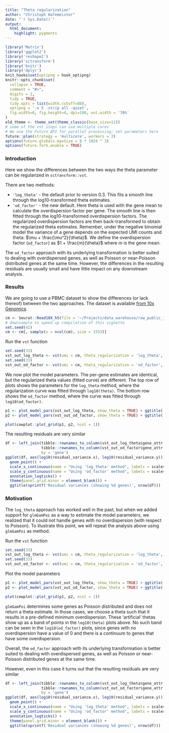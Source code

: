 ```yaml
---
title: "Theta regularization"
author: "Christoph Hafemeister"
date: "`r Sys.Date()`"
output: 
  html_document:
    highlight: pygments
---
```


```r
library('Matrix')
library('ggplot2')
library('reshape2')
library('sctransform')
library('knitr')
library('dplyr')
knit_hooks$set(optipng = hook_optipng)
knitr::opts_chunk$set(
  collapse = TRUE,
  comment = "#>",
  digits = 2,
  tidy = TRUE,
  tidy.opts = list(width.cutoff=80),
  optipng = '-o 5 -strip all -quiet',
  fig.width=6, fig.height=4, dpi=100, out.width = '70%'
)
old_theme <- theme_set(theme_classic(base_size=11))
# some of the vst steps can use multiple cores
# We use the Future API for parallel processing; set parameters here
future::plan(strategy = 'multicore', workers = 3)
options(future.globals.maxSize = 8 * 1024 ^ 3)
options(future.fork.enable = TRUE)
```

### Introduction

Here we show the differences between the two ways the theta parameter can be regularized in `sctransform::vst`. 

There are two methods:

* `'log_theta'` - the default prior to version 0.3. This fits a smooth line through the log10-transformed theta estimates.
* `'od_factor'` - the new default. Here theta is used with the gene mean to calculate the overdispersion factor per gene. The smooth line is then fitted through the log10-transformed overdispersion factors. The regularized overdispersion factors are then back-transformed to obtain the regularized theta estimates. Remember, under the negative binomial model the variance of a gene depends on the expected UMI counts and theta: $\mu + \frac{\mu^2}{\theta}$. We define the overdispersion factor (`od_factor`) as $1 + \frac{m}{\theta}$ where $m$ is the gene mean.

The `od_factor` approach with its underlying transformation is better suited to dealing with overdispersed genes, as well as Poisson or near-Poisson distributed genes at the same time.
However, the differences in the resulting residuals are usually small and have little impact on any downstream analysis.

### Results

We are going to use a PBMC dataset to show the differences (or lack thereof) between the two approaches. The dataset is available [from 10x Genomics](https://support.10xgenomics.com/single-cell-gene-expression/datasets/3.0.0/pbmc_10k_v3).

```r
cm <- Seurat::Read10X_h5(file = '~/Projects/data_warehouse/raw_public_10x/pbmc_10k_v3_filtered_feature_bc_matrix.h5')
# downsample to speed up compilation of this vignette
set.seed(42)
cm <- cm[, sample(x = ncol(cm), size = 3333)]
```

Run the `vst` function

```r
set.seed(33)
vst_out_log_theta <- vst(umi = cm, theta_regularization = 'log_theta', verbosity = 0)
set.seed(33)
vst_out_od_factor <- vst(umi = cm, theta_regularization = 'od_factor', verbosity = 0)
```

We now plot the model parameters. The per-gene estimates are identical, but the regularized theta values (fitted curve) are different. The top row of plots shows the parameters for the `log_theta` method, where the regularization curve was fitted through `log10(theta)`. The bottom row shows the `od_factor` method, where the curve was fitted through `log10(od_factor)`.

```r
p1 <- plot_model_pars(vst_out_log_theta, show_theta = TRUE) + ggtitle('log_theta regularization')
p2 <- plot_model_pars(vst_out_od_factor, show_theta = TRUE) + ggtitle('od_factor regularization')

plot(cowplot::plot_grid(p1, p2, ncol = 1))

```

The resulting residuals are very similar

```r
df <- left_join(tibble::rownames_to_column(vst_out_log_theta$gene_attr, var = 'gene'), 
                tibble::rownames_to_column(vst_out_od_factor$gene_attr, var = 'gene'), 
                by = 'gene')
ggplot(df, aes(log10(residual_variance.x), log10(residual_variance.y))) +
  geom_point() +
  scale_x_continuous(name = "Using 'log_theta' method", labels = scales::math_format(10^.x)) +
  scale_y_continuous(name = "Using 'od_factor' method", labels = scales::math_format(10^.x)) +
  annotation_logticks() + 
  theme(panel.grid.minor = element_blank()) +
  ggtitle(sprintf('Residual variances (showing %d genes)', nrow(df)))
```

### Motivation

The `log_theta` approach has worked well in the past, but when we added support for `glmGamPoi` as a way to estimate the model parameters, we realized that it could not handle genes with no overdispersion (with respect to Poisson). To illustrate this point, we will repeat the analysis above using `glmGamPoi` as method.

Run the `vst` function

```r
set.seed(33)
vst_out_log_theta <- vst(umi = cm, theta_regularization = 'log_theta', method = 'glmGamPoi', verbosity = 0)
set.seed(33)
vst_out_od_factor <- vst(umi = cm, theta_regularization = 'od_factor', method = 'glmGamPoi', verbosity = 0)
```

Plot the model parameters

```r
p1 <- plot_model_pars(vst_out_log_theta, show_theta = TRUE) + ggtitle('log_theta regularization')
p2 <- plot_model_pars(vst_out_od_factor, show_theta = TRUE) + ggtitle('od_factor regularization')

plot(cowplot::plot_grid(p1, p2, ncol = 1))

```

`glmGamPoi` determines some genes as Poisson distributed and does not return a theta estimate. In those cases, we choose a theta such that it results in a pre-defined minimum overdispersion. These 'artificial' thetas show up as a band of points in the `log10(theta)` plots above. No such band can be seen in the `log10(od_factor)` plots, since genes with no overdispersion have a value of 0 and there is a continuum to genes that have some overdispersion.

Overall, the `od_factor` approach with its underlying transformation is better suited to dealing with overdispersed genes, as well as Poisson or near-Poisson distributed genes at the same time.

However, even in this case it turns out that the resulting residuals are very similar

```r
df <- left_join(tibble::rownames_to_column(vst_out_log_theta$gene_attr, var = 'gene'), 
                tibble::rownames_to_column(vst_out_od_factor$gene_attr, var = 'gene'), 
                by = 'gene')
ggplot(df, aes(log10(residual_variance.x), log10(residual_variance.y))) +
  geom_point() +
  scale_x_continuous(name = "Using 'log_theta' method", labels = scales::math_format(10^.x)) +
  scale_y_continuous(name = "Using 'od_factor' method", labels = scales::math_format(10^.x)) +
  annotation_logticks() + 
  theme(panel.grid.minor = element_blank()) +
  ggtitle(sprintf('Residual variances (showing %d genes)', nrow(df)))
```
